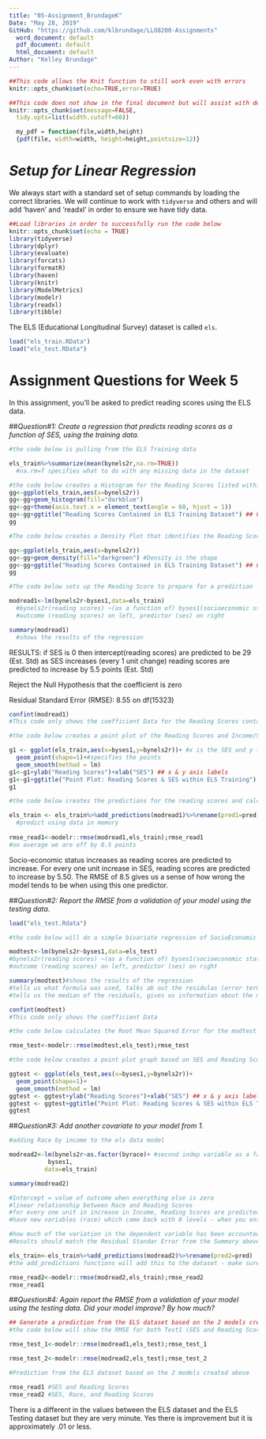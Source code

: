---
title: "05-Assignment_BrundageK"
Date: "May 28, 2019"
GitHub: "https://github.com/klbrundage/LLO8200-Assignments"
  word_document: default
  pdf_document: default
  html_document: default
Author: "Kelley Brundage"
---

```{r setup, include=FALSE}
##This code allows the Knit function to still work even with errors 
knitr::opts_chunk$set(echo=TRUE,error=TRUE)
```

```{r global_options, include = FALSE}
##This code does not show in the final document but will assist with definining the margin cutoff point and wraps the text to the next line.
knitr::opts_chunk$set(message=FALSE, 
  tidy.opts=list(width.cutoff=60)) 

  my_pdf = function(file,width,height)
  {pdf(file, width=width, height=height,pointsize=12)}
```

# *Setup for Linear Regression*

We always start with a standard set of setup commands by loading the correct libraries. We will continue to work with `tidyverse` and others and will add 'haven' and 'readxl' in order to ensure we have tidy data.

```{r, warning=F}
##Load libraries in order to successfully run the code below
knitr::opts_chunk$set(echo = TRUE)
library(tidyverse)
library(dplyr)
library(evaluate)
library(forcats)
library(formatR)
library(haven)
library(knitr)
library(ModelMetrics)
library(modelr)
library(readxl)
library(tibble)
```

The ELS (Educational Longitudinal Survey) dataset is called `els`.

```{r Load ElS Data}
load("els_train.RData")
load("els_test.RData")
```

# **Assignment Questions for Week 5**

In this assignment, you'll be asked to predict reading scores using the ELS data.

##*Question#1: Create a regression that predicts reading scores as a function of SES, using the training data.*

```{r Regression for Reading Scores}
#the code below is pulling from the ELS Training data

els_train%>%summarize(mean(bynels2r,na.rm=TRUE))
  #na.rm=T specifies what to do with any missing data in the dataset

#the code below creates a Histogram for the Reading Scores listed within the ELSE Training data
gg<-ggplot(els_train,aes(x=bynels2r))
gg<-gg+geom_histogram(fill="darkblue")
gg<-gg+theme(axis.text.x = element_text(angle = 60, hjust = 1))
gg<-gg+ggtitle("Reading Scores Contained in ELS Training Dataset") ## Chart Title
gg
```

```{r Density Plot for Reading Scores}
#The code below creates a Density Plot that identifies the Reading Scores from the ELS Training data

gg<-ggplot(els_train,aes(x=bynels2r))
gg<-gg+geom_density(fill="darkgreen") #Density is the shape
gg<-gg+ggtitle("Reading Scores Contained in ELS Training Dataset") ## Chart Title
gg
```

```{r Reading Scores Prediction}
#The code below sets up the Reading Score to prepare for a prediction

modread1<-lm(bynels2r~byses1,data=els_train) 
  #bynels2r(reading scores) ~(as a function of) byses1(socioeconomic status), data=dataset(els)
  #outcome (reading scores) on left, predictor (ses) on right 

summary(modread1)
  #shows the results of the regression
```

RESULTS:
if SES is 0 then intercept(reading scores) are predicted to be 29 (Est. Std)
as SES increases (every 1 unit change) reading scores are predicted to increase by 5.5 points (Est. Std)

Reject the Null Hypothesis that the coefficient is zero

Residual Standard Error (RMSE):  8.55 on df(15323)

```{r Coefficient Data for modread1}
confint(modread1)
#This code only shows the coefficient Data for the Reading Scores contained within the ELS Training Dataset
```

```{r Point Plot of ELS data}
#the code below creates a point plot of the Reading Scores and Income/SES contained within the ELS Training Dataset

g1 <- ggplot(els_train,aes(x=byses1,y=bynels2r))+ #x is the SES and y is the Reading Score
  geom_point(shape=1)+#specifies the points
  geom_smooth(method = lm)
g1<-g1+ylab("Reading Scores")+xlab("SES") ## x & y axis labels
g1<-g1+ggtitle("Point Plot: Reading Scores & SES within ELS Training") ## Chart Title
g1
```


```{r RMSE for modread}
#the code below creates the predictions for the reading scores and calculates the Root Mean Squared Error (RMSE)

els_train <- els_train%>%add_predictions(modread1)%>%rename(pred1=pred)
  #predict using data in memory
  
rmse_read1<-modelr::rmse(modread1,els_train);rmse_read1
#on average we are off by 8.5 points
```

Socio-economic status increases as reading scores are predicted to increase.  For every one unit increase in SES, reading scores are predicted to increase by 5.50.  The RMSE of 8.5 gives us a sense of how wrong the  model tends to be when using this one predictor.

##*Question#2: Report the RMSE from a validation of your model using the testing data.*

```{r Load ELS Test Dataset}
load("els_test.Rdata")
```


```{r ELS Test Validation}
#the code below will do a simple bivariate regression of SocioEconomic Status using the ELS Test Dataset

modtest<-lm(bynels2r~byses1,data=els_test) 
#bynels2r(reading scores) ~(as a function of) byses1(socioeconomic status), data=dataset(els)
#outcome (reading scores) on left, predictor (ses) on right 

summary(modtest)#shows the results of the regression
#tells us what formula was used, talks ab out the residulas (error terms), tells us what the minimum was (smallest residual), the maximum was and so on
#tells us the median of the residuals, gives us information about the model, the intercept and the coefficient(byses1)
```

```{r Coefficient Data for modtes}
confint(modtest)
#This code only shows the coefficient Data
```

```{r RMSE for modtest}
#the code below calculates the Root Mean Squared Error for the modtest we just created above.

rmse_test<-modelr::rmse(modtest,els_test);rmse_test
```

```{r Plot ELS Test Results}
#the code below creates a point plot graph based on SES and Reading Scores contained within the ELS Training Dataset

ggtest <- ggplot(els_test,aes(x=byses1,y=bynels2r))+
  geom_point(shape=1)+
  geom_smooth(method = lm)
ggtest <- ggtest+ylab("Reading Scores")+xlab("SES") ## x & y axis labels
ggtest <- ggtest+ggtitle("Point Plot: Reading Scores & SES within ELS Test") ## Chart Title
ggtest
```

##*Question#3: Add another covariate to your model from 1.*

```{r Multiple Regression}
#adding Race by income to the els data model

modread2<-lm(bynels2r~as.factor(byrace)+ #second indep variable as a factor
           byses1,
          data=els_train)
```


```{r Summary of Model 2 Output}
summary(modread2) 

#Intercept = value of outcome when everything else is zero
#linear relationship between Race and Reading Scores 
#for every one unit in increase in Income, Reading Scores are predicted to increase by 1 point
#have new variables (race) which came back with 8 levels - when you enter a factor/categorial variable into a regression it will split into a series of binary variables - for every level (except1 which is the comparison/omitted category) 
```

```{r RMSE for Multiple Regression Model}
#how much of the variation in the dependent variable has been accounted for by these independent variables
#Results should match the Residual Standar Error from the Summary above

els_train<-els_train%>%add_predictions(modread2)%>%rename(pred2=pred)
#the add_predictions functions will add this to the dataset - make sure to use a unique name or it will overwrite the previous prediction

rmse_read2<-modelr::rmse(modread2,els_train);rmse_read2
rmse_read1
```


##*Question#4: Again report the RMSE from a validation of your model using the testing data.  Did your model improve?  By how much?*

```{r Prediction of ELS Test}
## Generate a prediction from the ELS dataset based on the 2 models created above on the els_test dataset
#the code below will show the RMSE for both Test1 (SES and Reading Scores) and Test2 (which is the multiple regression which contains Race, SES, and Reading Scores)

rmse_test_1<-modelr::rmse(modread1,els_test);rmse_test_1

rmse_test_2<-modelr::rmse(modread2,els_test);rmse_test_2

```

```{r Prediction of the ELS}
#Prediction from the ELS dataset based on the 2 models created above

rmse_read1 #SES and Reading Scores
rmse_read2 #SES, Race, and Reading Scores
```

There is a different in the values between the ELS dataset and the ELS Testing dataset but they are very minute.  Yes there is improvement but it is approximately .01 or less.  
